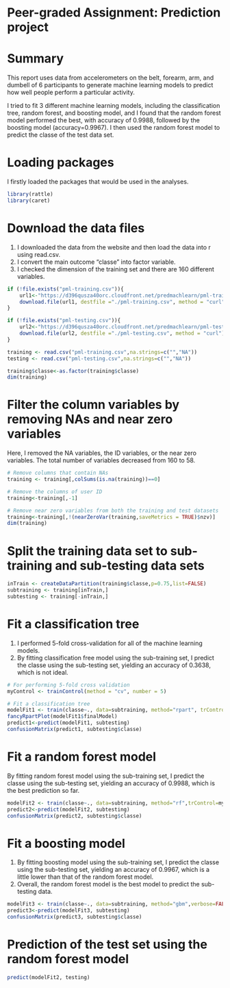 Peer-graded Assignment: Prediction project
==========================================

# Summary
This report uses data from accelerometers on the belt, forearm, arm, and dumbell of 6 participants to generate machine learning models to predict how well people perform a particular activity.

I tried to fit 3 different machine learning models, including the classification tree, random forest, and boosting model, and I found that the random forest model performed the best, with accuracy of 0.9988, followed by the boosting model (accuracy=0.9967). I then used the random forest model to predict the classe of the test data set.

# Loading packages
I firstly loaded the packages that would be used in the analyses.
```r
library(rattle)
library(caret)
```

# Download the data files
1. I downloaded the data from the website and then load the data into r using read.csv.
2. I convert the main outcome "classe" into factor variable.
3. I checked the dimension of the training set and there are 160 different variables.
```r
if (!file.exists("pml-training.csv")){
    url1<-"https://d396qusza40orc.cloudfront.net/predmachlearn/pml-training.csv"
    download.file(url1, destfile ="./pml-training.csv", method = "curl")
}

if (!file.exists("pml-testing.csv")){
    url2<-"https://d396qusza40orc.cloudfront.net/predmachlearn/pml-testing.csv"
    download.file(url2, destfile ="./pml-testing.csv", method = "curl")
}

training <- read.csv("pml-training.csv",na.strings=c("","NA"))
testing <- read.csv("pml-testing.csv",na.strings=c("","NA"))

training$classe<-as.factor(training$classe)
dim(training)
```

# Filter the column variables by removing NAs and near zero variables
Here, I removed the NA variables, the ID variables, or the near zero variables. The total number of variables decreased from 160 to 58.
```r
# Remove columns that contain NAs
training <- training[,colSums(is.na(training))==0]

# Remove the columns of user ID
training<-training[,-1]

# Remove near zero variables from both the training and test datasets
training<-training[,!(nearZeroVar(training,saveMetrics = TRUE)$nzv)]
dim(training)
```

# Split the training data set to sub-training and sub-testing data sets
```r
inTrain <- createDataPartition(training$classe,p=0.75,list=FALSE)
subtraining <- training[inTrain,]
subtesting <- training[-inTrain,]
```

# Fit a classification tree
1. I performed 5-fold cross-validation for all of the machine learning models.
2. By fitting classification free model using the sub-training set, I predict the classe using the sub-testing set, yielding an accuracy of 0.3638, which is not ideal.
```r
# For performing 5-fold cross validation
myControl <- trainControl(method = "cv", number = 5)

# Fit a classification tree
modelFit1 <- train(classe~., data=subtraining, method="rpart", trControl=myControl)
fancyRpartPlot(modelFit1$finalModel)
predict1<-predict(modelFit1, subtesting)
confusionMatrix(predict1, subtesting$classe)
```

# Fit a random forest model
By fitting random forest model using the sub-training set, I predict the classe using the sub-testing set, yielding an accuracy of 0.9988, which is the best prediction so far.
```r
modelFit2 <- train(classe~., data=subtraining, method="rf",trControl=myControl)
predict2<-predict(modelFit2, subtesting)
confusionMatrix(predict2, subtesting$classe)
```

# Fit a boosting model
1. By fitting boosting model using the sub-training set, I predict the classe using the sub-testing set, yielding an accuracy of 0.9967, which is a little lower than that of the random forest model.
2. Overall, the random forest model is the best model to predict the sub-testing data.
```r
modelFit3 <- train(classe~., data=subtraining, method="gbm",verbose=FALSE,trControl=myControl)
predict3<-predict(modelFit3, subtesting)
confusionMatrix(predict3, subtesting$classe)
```

# Prediction of the test set using the random forest model
```r
predict(modelFit2, testing)
```







